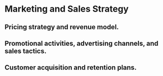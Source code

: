 # Marketing and Sales Strategy

## Pricing strategy and revenue model.

## Promotional activities, advertising channels, and sales tactics.

## Customer acquisition and retention plans.
